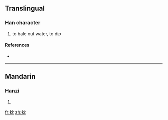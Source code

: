 ==Translingual==

===Han character===
{{Han char|rn=64|rad=手|as=04|sn=7|four=5401<sub>2</sub>|canj=手中月山 (QLBU)}}

# to bale out water, to dip

====References====
* {{Han ref|kx=0421.020|dkj=11876|dj=0768.020|hdz=31844.040|uh=628C|ud=25228|bh=CAE8|bd=51944}}

----

==Mandarin==

===Hanzi===
{{cmn-hanzi|pin=[[zhěn]] ([[zhen3]])|wg=chen<sup>3</sup>}}

# {{defn|Mandarin}}

[[fr:抌]]
[[zh:抌]]